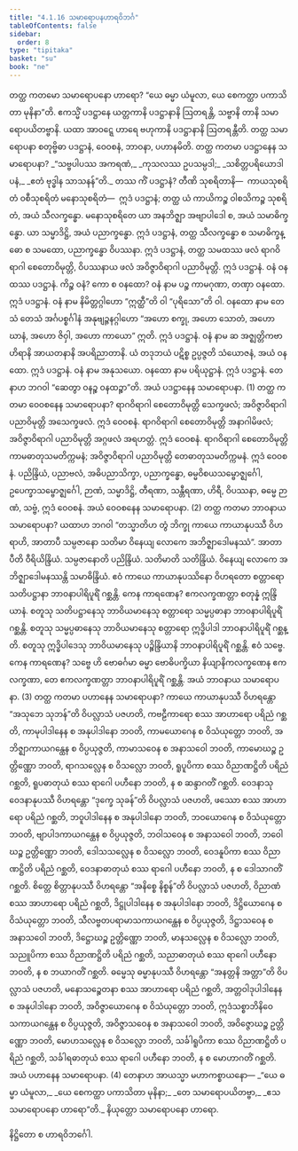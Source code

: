 ```yaml
---
title: "4.1.16 သမာရောပနဟာရဝိဘင်္ဂ"
tableOfContents: false
sidebar:
  order: 8
type: "tipitaka"
basket: "su"
book: "ne"
---
```



<DynamicBreadcrumb />

<Division number="50" book="ne">

<Paragraph number="428" book="ne">
တတ္ထ ကတမော သမာရောပနော ဟာရော? “ယေ ဓမ္မာ ယံမူလာ, ယေ စေကတ္ထာ ပကာသိတာ မုနိနာ”တိ.
</Paragraph>

<Paragraph number="429" book="ne">
ဧကသ္မိံ ပဒဋ္ဌာနေ ယတ္တကာနိ ပဒဋ္ဌာနာနိ ဩတရန္တိ, သဗ္ဗာနိ တာနိ သမာရောပယိတဗ္ဗာနိ. ယထာ အာဝဋ္ဋေ ဟာရေ ဗဟုကာနိ ပဒဋ္ဌာနာနိ ဩတရန္တီတိ. တတ္ထ သမာရောပနာ စတုဗ္ဗိဓာ ပဒဋ္ဌာနံ, ဝေဝစနံ, ဘာဝနာ, ပဟာနမိတိ.
</Paragraph>

<Paragraph number="430" book="ne">
တတ္ထ ကတမာ ပဒဋ္ဌာနေန သမာရောပနာ?
</Paragraph>

<Paragraph number="431" type="verses" book="ne">
_“သဗ္ဗပါပဿ အကရဏံ,_  
_ကုသလဿ ဥပသမ္ပဒါ;_  
_သစိတ္တပရိယောဒါပနံ,_  
_ဧတံ ဗုဒ္ဓါန သာသနန်”တိ._  

</Paragraph>

<Paragraph number="432" book="ne">
တဿ ကိံ ပဒဋ္ဌာနံ? တီဏိ သုစရိတာနိ—  ကာယသုစရိတံ ဝစီသုစရိတံ မနောသုစရိတံ—  ဣဒံ ပဒဋ္ဌာနံ; တတ္ထ ယံ ကာယိကဉ္စ ဝါစသိကဉ္စ သုစရိတံ, အယံ သီလက္ခန္ဓော. မနောသုစရိတေ ယာ အနဘိဇ္ဈာ အဗျာပါဒေါ စ, အယံ သမာဓိက္ခန္ဓော. ယာ သမ္မာဒိဋ္ဌိ, အယံ ပညာက္ခန္ဓော. ဣဒံ ပဒဋ္ဌာနံ, တတ္ထ သီလက္ခန္ဓော စ သမာဓိက္ခန္ဓော စ သမထော, ပညာက္ခန္ဓော ဝိပဿနာ. ဣဒံ ပဒဋ္ဌာနံ, တတ္ထ သမထဿ ဖလံ ရာဂဝိရာဂါ စေတောဝိမုတ္တိ, ဝိပဿနာယ ဖလံ အဝိဇ္ဇာဝိရာဂါ ပညာဝိမုတ္တိ. ဣဒံ ပဒဋ္ဌာနံ.
</Paragraph>

<Paragraph number="433" book="ne">
ဝနံ ဝနထဿ ပဒဋ္ဌာနံ. ကိဉ္စ ဝနံ? ကော စ ဝနထော? ဝနံ နာမ ပဉ္စ ကာမဂုဏာ, တဏှာ ဝနထော. ဣဒံ ပဒဋ္ဌာနံ. ဝနံ နာမ နိမိတ္တဂ္ဂါဟော “ဣတ္ထီ”တိ ဝါ “ပုရိသော”တိ ဝါ. ဝနထော နာမ တေသံ တေသံ အင်္ဂပစ္စင်္ဂါနံ အနုဗျဉ္ဇနဂ္ဂါဟော “အဟော စက္ခု, အဟော သောတံ, အဟော ဃာနံ, အဟော ဇိဝှါ, အဟော ကာယော” ဣတိ. ဣဒံ ပဒဋ္ဌာနံ. ဝနံ နာမ ဆ အဇ္ဈတ္တိကဗာဟိရာနိ အာယတနာနိ အပရိညာတာနိ. ယံ တဒုဘယံ ပဋိစ္စ ဥပ္ပဇ္ဇတိ သံယောဇနံ, အယံ ဝနထော. ဣဒံ ပဒဋ္ဌာနံ. ဝနံ နာမ အနုသယော. ဝနထော နာမ ပရိယုဋ္ဌာနံ. ဣဒံ ပဒဋ္ဌာနံ. တေနာဟ ဘဂဝါ “ဆေတွာ ဝနဉ္စ ဝနထဉ္စာ”တိ. အယံ ပဒဋ္ဌာနေန သမာရောပနာ. (1)
</Paragraph>

</Division>
<Division number="51" book="ne">

<Paragraph number="434" book="ne">
တတ္ထ ကတမာ ဝေဝစနေန သမာရောပနာ? ရာဂဝိရာဂါ စေတောဝိမုတ္တိ သေက္ခဖလံ; အဝိဇ္ဇာဝိရာဂါ ပညာဝိမုတ္တိ အသေက္ခဖလံ. ဣဒံ ဝေဝစနံ. ရာဂဝိရာဂါ စေတောဝိမုတ္တိ အနာဂါမိဖလံ; အဝိဇ္ဇာဝိရာဂါ ပညာဝိမုတ္တိ အဂ္ဂဖလံ အရဟတ္တံ. ဣဒံ ဝေဝစနံ. ရာဂဝိရာဂါ စေတောဝိမုတ္တိ ကာမဓာတုသမတိက္ကမနံ; အဝိဇ္ဇာဝိရာဂါ ပညာဝိမုတ္တိ တေဓာတုသမတိက္ကမနံ. ဣဒံ ဝေဝစနံ. ပညိန္ဒြိယံ, ပညာဗလံ, အဓိပညာသိက္ခာ, ပညာက္ခန္ဓော, ဓမ္မဝိစယသမ္ဗောဇ္ဈင်္ဂေါ, ဥပေက္ခာသမ္ဗောဇ္ဈင်္ဂေါ, ဉာဏံ, သမ္မာဒိဋ္ဌိ, တီရဏာ, သန္တီရဏာ, ဟိရီ, ဝိပဿနာ, ဓမ္မေ ဉာဏံ, သဗ္ဗံ, ဣဒံ ဝေဝစနံ. အယံ ဝေဝစနေန သမာရောပနာ. (2)
</Paragraph>

<Paragraph number="435" book="ne">
တတ္ထ ကတမာ ဘာဝနာယ သမာရောပနာ? ယထာဟ ဘဂဝါ “တသ္မာတိဟ တွံ ဘိက္ခု ကာယေ ကာယာနုပဿီ ဝိဟရာဟိ, အာတာပီ သမ္ပဇာနော သတိမာ ဝိနေယျ လောကေ အဘိဇ္ဈာဒေါမနဿံ”. အာတာပီတိ ဝီရိယိန္ဒြိယံ. သမ္ပဇာနောတိ ပညိန္ဒြိယံ. သတိမာတိ သတိန္ဒြိယံ. ဝိနေယျ လောကေ အဘိဇ္ဈာဒေါမနဿန္တိ သမာဓိန္ဒြိယံ. ဧဝံ ကာယေ ကာယာနုပဿိနော ဝိဟရတော စတ္တာရော သတိပဋ္ဌာနာ ဘာဝနာပါရိပူရိံ ဂစ္ဆန္တိ. ကေန ကာရဏေန? ဧကလက္ခဏတ္တာ စတုန္နံ ဣန္ဒြိယာနံ. စတူသု သတိပဋ္ဌာနေသု ဘာဝိယမာနေသု စတ္တာရော သမ္မပ္ပဓာနာ ဘာဝနာပါရိပူရိံ ဂစ္ဆန္တိ. စတူသု သမ္မပ္ပဓာနေသု ဘာဝိယမာနေသု စတ္တာရော ဣဒ္ဓိပါဒါ ဘာဝနာပါရိပူရိံ ဂစ္ဆန္တိ. စတူသု ဣဒ္ဓိပါဒေသု ဘာဝိယမာနေသု ပဉ္စိန္ဒြိယာနိ ဘာဝနာပါရိပူရိံ ဂစ္ဆန္တိ. ဧဝံ သဗ္ဗေ. ကေန ကာရဏေန? သဗ္ဗေ ဟိ ဗောဓင်္ဂမာ ဓမ္မာ ဗောဓိပက္ခိယာ နိယျာနိကလက္ခဏေန ဧကလက္ခဏာ, တေ ဧကလက္ခဏတ္တာ ဘာဝနာပါရိပူရိံ ဂစ္ဆန္တိ. အယံ ဘာဝနာယ သမာရောပနာ. (3)
</Paragraph>

<Paragraph number="436" book="ne">
တတ္ထ ကတမာ ပဟာနေန သမာရောပနာ? ကာယေ ကာယာနုပဿီ ဝိဟရန္တော “အသုဘေ သုဘန်”တိ ဝိပလ္လာသံ ပဇဟတိ, ကဗဠီကာရော စဿ အာဟာရော ပရိညံ ဂစ္ဆတိ, ကာမုပါဒါနေန စ အနုပါဒါနော ဘဝတိ, ကာမယောဂေန စ ဝိသံယုတ္တော ဘဝတိ, အဘိဇ္ဈာကာယဂန္ထေန စ ဝိပ္ပယုဇ္ဇတိ, ကာမာသဝေန စ အနာသဝေါ ဘဝတိ, ကာမောဃဉ္စ ဥတ္တိဏ္ဏော ဘဝတိ, ရာဂသလ္လေန စ ဝိသလ္လော ဘဝတိ, ရူပူပိကာ စဿ ဝိညာဏဋ္ဌိတိ ပရိညံ ဂစ္ဆတိ, ရူပဓာတုယံ စဿ ရာဂေါ ပဟီနော ဘဝတိ, န စ ဆန္ဒာဂတိံ ဂစ္ဆတိ.
</Paragraph>

<Paragraph number="437" book="ne">
ဝေဒနာသု ဝေဒနာနုပဿီ ဝိဟရန္တော “ဒုက္ခေ သုခန်”တိ ဝိပလ္လာသံ ပဇဟတိ, ဖဿော စဿ အာဟာရော ပရိညံ ဂစ္ဆတိ, ဘဝူပါဒါနေန စ အနုပါဒါနော ဘဝတိ, ဘဝယောဂေန စ ဝိသံယုတ္တော ဘဝတိ, ဗျာပါဒကာယဂန္ထေန စ ဝိပ္ပယုဇ္ဇတိ, ဘဝါသဝေန စ အနာသဝေါ ဘဝတိ, ဘဝေါဃဉ္စ ဥတ္တိဏ္ဏော ဘဝတိ, ဒေါသသလ္လေန စ ဝိသလ္လော ဘဝတိ, ဝေဒနူပိကာ စဿ ဝိညာဏဋ္ဌိတိ ပရိညံ ဂစ္ဆတိ, ဝေဒနာဓာတုယံ စဿ ရာဂေါ ပဟီနော ဘဝတိ, န စ ဒေါသာဂတိံ ဂစ္ဆတိ.
</Paragraph>

<Paragraph number="438" book="ne">
စိတ္တေ စိတ္တာနုပဿီ ဝိဟရန္တော “အနိစ္စေ နိစ္စန်”တိ ဝိပလ္လာသံ ပဇဟတိ, ဝိညာဏံ စဿ အာဟာရော ပရိညံ ဂစ္ဆတိ, ဒိဋ္ဌုပါဒါနေန စ အနုပါဒါနော ဘဝတိ, ဒိဋ္ဌိယောဂေန စ ဝိသံယုတ္တော ဘဝတိ, သီလဗ္ဗတပရာမာသကာယဂန္ထေန စ ဝိပ္ပယုဇ္ဇတိ, ဒိဋ္ဌာသဝေန စ အနာသဝေါ ဘဝတိ, ဒိဋ္ဌောဃဉ္စ ဥတ္တိဏ္ဏော ဘဝတိ, မာနသလ္လေန စ ဝိသလ္လော ဘဝတိ, သညူပိကာ စဿ ဝိညာဏဋ္ဌိတိ ပရိညံ ဂစ္ဆတိ, သညာဓာတုယံ စဿ ရာဂေါ ပဟီနော ဘဝတိ, န စ ဘယာဂတိံ ဂစ္ဆတိ.
</Paragraph>

<Paragraph number="439" book="ne">
ဓမ္မေသု ဓမ္မာနုပဿီ ဝိဟရန္တော “အနတ္တနိ အတ္တာ”တိ ဝိပလ္လာသံ ပဇဟတိ, မနောသဉ္စေတနာ စဿ အာဟာရော ပရိညံ ဂစ္ဆတိ, အတ္တဝါဒုပါဒါနေန စ အနုပါဒါနော ဘဝတိ, အဝိဇ္ဇာယောဂေန စ ဝိသံယုတ္တော ဘဝတိ, ဣဒံသစ္စာဘိနိဝေသကာယဂန္ထေန စ ဝိပ္ပယုဇ္ဇတိ, အဝိဇ္ဇာသဝေန စ အနာသဝေါ ဘဝတိ, အဝိဇ္ဇောဃဉ္စ ဥတ္တိဏ္ဏော ဘဝတိ, မောဟသလ္လေန စ ဝိသလ္လော ဘဝတိ, သင်္ခါရူပိကာ စဿ ဝိညာဏဋ္ဌိတိ ပရိညံ ဂစ္ဆတိ, သင်္ခါရဓာတုယံ စဿ ရာဂေါ ပဟီနော ဘဝတိ, န စ မောဟာဂတိံ ဂစ္ဆတိ. အယံ ပဟာနေန သမာရောပနာ. (4)
</Paragraph>

<Paragraph number="440" book="ne">
တေနာဟ အာယသ္မာ မဟာကစ္စာယနော—
</Paragraph>

<Paragraph number="441" type="verses" book="ne">
_“ယေ ဓမ္မာ ယံမူလာ,_  
_ယေ စေကတ္ထာ ပကာသိတာ မုနိနာ;_  
_တေ သမာရောပယိတဗ္ဗာ,_  
_ဧသ သမာရောပနော ဟာရော”တိ._  


</Paragraph>
</Division>

<Paragraph number="442" type="center" book="ne">
နိယုတ္တော သမာရောပနော ဟာရော.

  
နိဋ္ဌိတော စ ဟာရဝိဘင်္ဂေါ.
</Paragraph>
